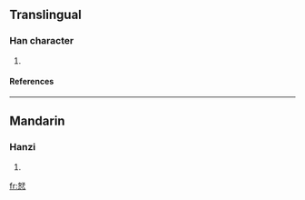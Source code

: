 ==Translingual==
===Han character===
{{Han char|rn=61|rad=心|as=06|sn=10|four=|canj=女木心 (VDP)}}
# {{defn|Han|sort=心06}}
====References====
{{Han ref|kx=0384.060|dkj=10550|dj=0714.240|hdz=42293.100|uh=604F|ud=24655}}
----
==Mandarin==
===Hanzi===
{{cmn-hanzi|pin=[[hǎo]] (hao3)|wg=hao<sup>3</sup>}}
# {{defn|Mandarin}}

[[fr:恏]]